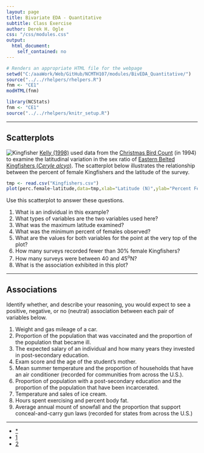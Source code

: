 ```yaml
---
layout: page
title: Bivariate EDA - Quantitative
subtitle: Class Exercise
author: Derek H. Ogle
css: "/css/modules.css"
output:
  html_document:
    self_contained: no
---
```


```r
# Renders an appropriate HTML file for the webpage
setwd("C:/aaaWork/Web/GitHub/NCMTH107/modules/BivEDA_Quantitative/")
source("../../rhelpers/rhelpers.R")
fnm <- "CE1"
modHTML(fnm)
```

```r
library(NCStats)
fnm <- "CE1"
source("../../rhelpers/knitr_setup.R")
```

----

## Scatterplots
<img src="../zimgs/kingfisher.jpg" alt="Kingfisher" class="img-right">
[Kelly (1998)](https://sora.unm.edu/sites/default/files/journals/jfo/v069n03/p0386-p0390.pdf) used data from the [Christmas Bird Count](https://en.wikipedia.org/wiki/Christmas_Bird_Count) (in 1994) to examine the latitudinal variation in the sex ratio of [Eastern Belted Kingfishers (*Ceryle alcyo*)](https://en.wikipedia.org/wiki/Belted_kingfisher).  The scatterplot below illustrates the relationship between the percent of female Kingfishers and the latitude of the survey.

```r
tmp <- read.csv("Kingfishers.csv")
plot(perc.female~latitude,data=tmp,xlab="Latitude (N)",ylab="Percent Female",pch=19)
```

Use this scatterplot to answer these questions.

1. What is an individual in this example?
1. What types of variables are the two variables used here?
1. What was the maximum latitude examined?
1. What was the minimum percent of females observed?
1. What are the values for both variables for the point at the very top of the plot?
1. How many surveys recorded fewer than 30% female Kingfishers?
1. How many surveys were between 40 and 45<sup>o</sup>N?
1. What is the association exhibited in this plot?

----

## Associations

Identify whether, and describe your reasoning, you would expect to see a positive, negative, or no (neutral) association between each pair of variables below.

1. Weight and gas mileage of a car.
1. Proportion of the population that was vaccinated and the proportion of the population that became ill.
1. The expected salary of an individual and how many years they invested in post-secondary education.
1. Exam score and the age of the student's mother.
1. Mean summer temperature and the proportion of households that have an air conditioner (recorded for communities from across the U.S.).
1. Proportion of population with a post-secondary education and the proportion of the population that have been incarcerated.
1. Temperature and sales of ice cream.
1. Hours spent exercising and percent body fat.
1. Average annual mount of snowfall and the proportion that support conceal-and-carry gun laws (recorded for states from across the U.S.)

----

<div class="text-center">
<ul class="pagination pagination-lg">
  <li><a href="index.html">*</a></li>
  <li class="active"><a href="#">1</a></li>
  <li><a href="CE2.html">2</a></li>
</ul>
